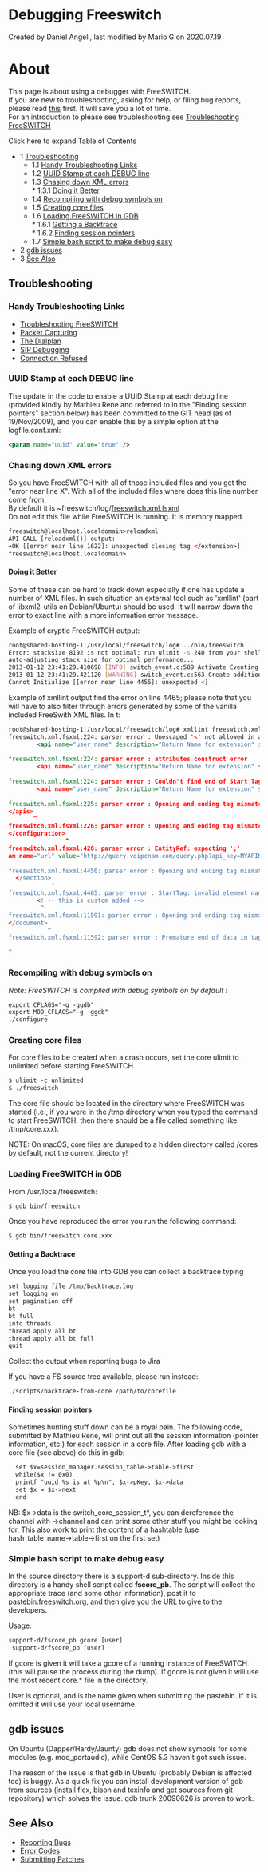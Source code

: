 
# Debugging Freeswitch 

 Created by  Daniel Angeli, last modified by  Mario G on 2020.07.19

# About

This page is about using a debugger with FreeSWITCH.   
If you are new to troubleshooting, asking for help, or filing bug reports, please read [this](../Prototypes/Ostag/index.mdx#about) first. It will save you a lot of time.  
For an introduction to please see troubleshooting see [Troubleshooting FreeSWITCH](Troubleshooting-Freeswitch_9633933.mdx#about)

  
Click here to expand Table of Contents

* 1 [Troubleshooting](#troubleshooting)  
   * 1.1 [Handy Troubleshooting Links](#handy-troubleshooting-links)  
   * 1.2 [UUID Stamp at each DEBUG line](#uuid-stamp-at-each-debug-line)  
   * 1.3 [Chasing down XML errors](#chasing-down-xml-errors)  
         * 1.3.1 [Doing it Better](#loading-freeswitch-in-gdb)  
   * 1.4 [Recompiling with debug symbols on](#recompiling-with-debug-symbols-on)  
   * 1.5 [Creating core files](#creating-core-files)  
   * 1.6 [Loading FreeSWITCH in GDB](#loading-freeswitch-in-gdb)  
         * 1.6.1 [Getting a Backtrace](#getting-a-backtrace)  
         * 1.6.2 [Finding session pointers](#finding-session-pointers)  
   * 1.7 [Simple bash script to make debug easy](#simple-bash-script-to-make-debug-easy)
* 2 [gdb issues](#loading-freeswitch-in-gdb)
* 3 [See Also](#binfreeswitch)

## Troubleshooting

### Handy Troubleshooting Links

* [Troubleshooting FreeSWITCH](Troubleshooting-Freeswitch_9633933.mdx#about)
* [Packet Capturing](Packet-Capture/index.mdx)
* [The Dialplan](https://wiki.freeswitch.org/wiki/Dialplan%5FXML "Dialplan XML")
* [SIP Debugging](https://wiki.freeswitch.org/wiki/Sofia#Debugging%5FSofia-SIP "Sofia")
* [Connection Refused](https://wiki.freeswitch.org/wiki/Connection%5FRefused "Connection Refused")

### UUID Stamp at each DEBUG line

The update in the code to enable a UUID Stamp at each debug line (provided kindly by Mathieu Rene and referred to in the "Finding session pointers" section below) has been committed to the GIT head (as of 19/Nov/2009), and you can enable this by a simple option at the logfile.conf.xml:

```xml
<param name="uuid" value="true" />
```

### Chasing down XML errors

So you have FreeSWITCH with all of those included files and you get the "error near line X". With all of the included files where does this line number come from.  
By default it is \~freeswitch/log/[freeswitch.xml.fsxml](https://wiki.freeswitch.org/wiki/Freeswitch.xml.fsxml "Freeswitch.xml.fsxml")  
Do not edit this file while FreeSWITCH is running. It is memory mapped.

```xml
freeswitch@localhost.localdomain>reloadxml
API CALL [reloadxml()] output:
+OK [[error near line 1622]: unexpected closing tag </extension>]
freeswitch@localhost.localdomain> 
```

####  Doing it Better

Some of these can be hard to track down especially if one has update a number of XML files. In such situation an external tool such as 'xmllint' (part of libxml2-utils on Debian/Ubuntu) should be used. It will narrow down the error to exact line with a more information error message.

Example of cryptic FreeSWITCH output:

```bash
root@shared-hosting-1:/usr/local/freeswitch/log# ../bin/freeswitch
Error: stacksize 8192 is not optimal: run ulimit -s 240 from your shell before starting the application.
auto-adjusting stack size for optimal performance...
2013-01-12 23:41:29.410698 [INFO] switch_event.c:589 Activate Eventing Engine.
2013-01-12 23:41:29.421120 [WARNING] switch_event.c:563 Create additional event dispatch thread 0
Cannot Initialize [[error near line 4455]: unexpected <]
```

Example of xmllint output find the error on line 4465; please note that you will have to also filter through errors generated by some of the vanilla included FreeSwith XML files. In t:

```xml
root@shared-hosting-1:/usr/local/freeswitch/log# xmllint freeswitch.xml.fsxml
freeswitch.xml.fsxml:224: parser error : Unescaped '<' not allowed in attributes values
        <api name="user_name" description="Return Name for extension" syntax="<exten>"
                                                                              ^
freeswitch.xml.fsxml:224: parser error : attributes construct error
        <api name="user_name" description="Return Name for extension" syntax="<exten>"
                                                                              ^
freeswitch.xml.fsxml:224: parser error : Couldn't find end of Start Tag api line 224
        <api name="user_name" description="Return Name for extension" syntax="<exten>"
                                                                              ^
freeswitch.xml.fsxml:225: parser error : Opening and ending tag mismatch: exten line 224 and apis
</apis>
       ^
freeswitch.xml.fsxml:226: parser error : Opening and ending tag mismatch: apis line 223 and configuration
</configuration>
                ^
freeswitch.xml.fsxml:428: parser error : EntityRef: expecting ';'
am name="url" value="http://query.voipcnam.com/query.php?api_key=MYAPIKEY&number
                                                                               ^
freeswitch.xml.fsxml:4450: parser error : Opening and ending tag mismatch: configuration line 222 and section
  </section>
            ^
freeswitch.xml.fsxml:4465: parser error : StartTag: invalid element name
        <! -- this is custom added -->
         ^
freeswitch.xml.fsxml:11591: parser error : Opening and ending tag mismatch: section line 221 and document
</document>
           ^
freeswitch.xml.fsxml:11592: parser error : Premature end of data in tag document line 19

^
```

### Recompiling with debug symbols on

_Note: FreeSWITCH is compiled with debug symbols on by default !_

  
```xml
export CFLAGS="-g -ggdb"
export MOD_CFLAGS="-g -ggdb"
./configure
```

### Creating core files

For core files to be created when a crash occurs, set the core ulimit to unlimited before starting FreeSWITCH

```xml
$ ulimit -c unlimited
$ ./freeswitch
```

The core file should be located in the directory where FreeSWITCH was started (i.e., if you were in the /tmp directory when you typed the command to start FreeSWITCH, then there should be a file called something like /tmp/core.xxx).

NOTE: On macOS, core files are dumped to a hidden directory called /cores by default, not the current directory!

### Loading FreeSWITCH in GDB

From /usr/local/freeswitch:

  
```xml
$ gdb bin/freeswitch 
```

  
Once you have reproduced the error you run the following command:

```xml
$ gdb bin/freeswitch core.xxx
```

#### Getting a Backtrace

Once you load the core file into GDB you can collect a backtrace typing

  
```xml
set logging file /tmp/backtrace.log
set logging on
set pagination off
bt
bt full
info threads
thread apply all bt
thread apply all bt full
quit
```

Collect the output when reporting bugs to Jira

If you have a FS source tree available, please run instead:

```xml
./scripts/backtrace-from-core /path/to/corefile
```

#### Finding session pointers

Sometimes hunting stuff down can be a royal pain. The following code, submitted by Mathieu Rene, will print out all the session information (pointer information, etc.) for each session in a core file. After loading gdb with a core file (see above) do this in gdb:

```xml
  set $x=session_manager.session_table->table->first
  while($x != 0x0)
  printf "uuid %s is at %p\n", $x->pKey, $x->data
  set $x = $x->next
  end
```

NB: $x->data is the switch\_core\_session\_t\*, you can dereference the channel with ->channel and can print some other stuff you might be looking for. This also work to print the content of a hashtable (use hash\_table\_name->table->first on the first set)

### Simple bash script to make debug easy

In the source directory there is a support-d sub-directory. Inside this directory is a handy shell script called **fscore\_pb**. The script will collect the appropriate trace (and some other information), post it to [pastebin.freeswitch.org](http://pastebin.freeswitch.org), and then give you the URL to give to the developers.

Usage:

```xml
support-d/fscore_pb gcore [user]
 support-d/fscore_pb [user]
```

If gcore is given it will take a gcore of a running instance of FreeSWITCH (this will pause the process during the dump). If gcore is not given it will use the most recent core.\* file in the directory.

User is optional, and is the name given when submitting the pastebin. If it is omitted it will use your local username.

## gdb issues

On Ubuntu (Dapper/Hardy/Jaunty) gdb does not show symbols for some modules (e.g. mod\_portaudio), while CentOS 5.3 haven't got such issue.

The reason of the issue is that gdb in Ubuntu (probably Debian is affected too) is buggy. As a quick fix you can install development version of gdb from sources (install flex, bison and texinfo and get sources from git repository) which solves the issue. gdb trunk 20090626 is proven to work.

## See Also

* [Reporting Bugs](https://wiki.freeswitch.org/wiki/Reporting%5FBugs "Reporting Bugs")
* [Error Codes](https://wiki.freeswitch.org/wiki/Error%5FCodes "Error Codes")
* [Submitting Patches](https://wiki.freeswitch.org/wiki/Submitting%5FPatches "Submitting Patches")
  
  

